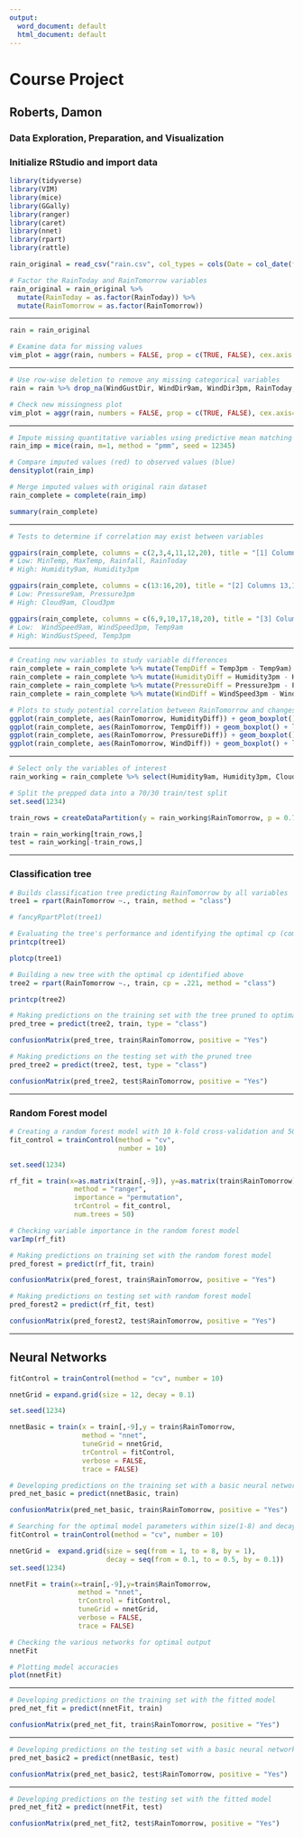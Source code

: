 ---
output:
  word_document: default
  html_document: default
---
# Course Project
## Roberts, Damon
### Data Exploration, Preparation, and Visualization

### Initialize RStudio and import data
```{r message = FALSE}

library(tidyverse)
library(VIM)
library(mice)
library(GGally)
library(ranger)
library(caret)
library(nnet)
library(rpart)
library(rattle)

rain_original = read_csv("rain.csv", col_types = cols(Date = col_date(format = "%m/%d/%Y")))
```

```{r}
# Factor the RainToday and RainTomorrow variables
rain_original = rain_original %>%
  mutate(RainToday = as.factor(RainToday)) %>%
  mutate(RainTomorrow = as.factor(RainTomorrow))
```

*****
```{r}
rain = rain_original

# Examine data for missing values
vim_plot = aggr(rain, numbers = FALSE, prop = c(TRUE, FALSE), cex.axis = 0.7)
```

*****
```{r}
# Use row-wise deletion to remove any missing categorical variables
rain = rain %>% drop_na(WindGustDir, WindDir9am, WindDir3pm, RainToday, RainTomorrow)

# Check new missingness plot
vim_plot = aggr(rain, numbers = FALSE, prop = c(TRUE, FALSE), cex.axis=0.7)
```

*****
```{r}
# Impute missing quantitative variables using predictive mean matching ("pmm")
rain_imp = mice(rain, m=1, method = "pmm", seed = 12345)

# Compare imputed values (red) to observed values (blue)
densityplot(rain_imp)

# Merge imputed values with original rain dataset
rain_complete = complete(rain_imp)

summary(rain_complete)
```

*****
```{r}
# Tests to determine if correlation may exist between variables

ggpairs(rain_complete, columns = c(2,3,4,11,12,20), title = "[1] Columns 2,3,4,11,12")
# Low: MinTemp, MaxTemp, Rainfall, RainToday
# High: Humidity9am, Humidity3pm

ggpairs(rain_complete, columns = c(13:16,20), title = "[2] Columns 13,14,15,16")
# Low: Pressure9am, Pressure3pm
# High: Cloud9am, Cloud3pm

ggpairs(rain_complete, columns = c(6,9,10,17,18,20), title = "[3] Columns 6,9,10,17,18")
# Low:  WindSpeed9am, WindSpeed3pm, Temp9am
# High: WindGustSpeed, Temp3pm
```

*****
```{r}
# Creating new variables to study variable differences
rain_complete = rain_complete %>% mutate(TempDiff = Temp3pm - Temp9am)
rain_complete = rain_complete %>% mutate(HumidityDiff = Humidity3pm - Humidity9am)
rain_complete = rain_complete %>% mutate(PressureDiff = Pressure3pm - Pressure9am)
rain_complete = rain_complete %>% mutate(WindDiff = WindSpeed3pm - WindSpeed9am)

# Plots to study potential correlation between RainTomorrow and changes in humidity, temp, or pressure
ggplot(rain_complete, aes(RainTomorrow, HumidityDiff)) + geom_boxplot() + labs(title = "Humidity")
ggplot(rain_complete, aes(RainTomorrow, TempDiff)) + geom_boxplot() + labs(title = "Temperature")
ggplot(rain_complete, aes(RainTomorrow, PressureDiff)) + geom_boxplot() + labs(title = "Pressure")
ggplot(rain_complete, aes(RainTomorrow, WindDiff)) + geom_boxplot() + labs(title = "Wind Speed")
```

*****
```{r}
# Select only the variables of interest
rain_working = rain_complete %>% select(Humidity9am, Humidity3pm, Cloud9am, Cloud3pm, WindGustSpeed, Temp3pm, HumidityDiff, TempDiff,RainTomorrow)
```

```{r}
# Split the prepped data into a 70/30 train/test split
set.seed(1234)

train_rows = createDataPartition(y = rain_working$RainTomorrow, p = 0.7, list = FALSE)

train = rain_working[train_rows,]
test = rain_working[-train_rows,]
```

*****
### Classification tree
```{r}
# Builds classification tree predicting RainTomorrow by all variables
tree1 = rpart(RainTomorrow ~., train, method = "class")

# fancyRpartPlot(tree1)
```

```{r}
# Evaluating the tree's performance and identifying the optimal cp (complexity parameter)
printcp(tree1)

plotcp(tree1)
```

```{r}
# Building a new tree with the optimal cp identified above
tree2 = rpart(RainTomorrow ~., train, cp = .221, method = "class")

printcp(tree2)
```

```{r}
# Making predictions on the training set with the tree pruned to optimal cp value
pred_tree = predict(tree2, train, type = "class")

confusionMatrix(pred_tree, train$RainTomorrow, positive = "Yes")
```

```{r}
# Making predictions on the testing set with the pruned tree
pred_tree2 = predict(tree2, test, type = "class")

confusionMatrix(pred_tree2, test$RainTomorrow, positive = "Yes")
```

*****
### Random Forest model
```{r}
# Creating a random forest model with 10 k-fold cross-validation and 50 trees
fit_control = trainControl(method = "cv",
                           number = 10)

set.seed(1234)

rf_fit = train(x=as.matrix(train[,-9]), y=as.matrix(train$RainTomorrow),    
                method = "ranger",  
                importance = "permutation",
                trControl = fit_control,
                num.trees = 50)
```

```{r}
# Checking variable importance in the random forest model
varImp(rf_fit)
```

```{r}
# Making predictions on training set with the random forest model
pred_forest = predict(rf_fit, train)

confusionMatrix(pred_forest, train$RainTomorrow, positive = "Yes")
```

```{r}
# Making predictions on testing set with random forest model
pred_forest2 = predict(rf_fit, test)

confusionMatrix(pred_forest2, test$RainTomorrow, positive = "Yes")
```

*****
## Neural Networks
```{r}
fitControl = trainControl(method = "cv", number = 10)

nnetGrid = expand.grid(size = 12, decay = 0.1)

set.seed(1234)

nnetBasic = train(x = train[,-9],y = train$RainTomorrow,
                  method = "nnet",
                  tuneGrid = nnetGrid,
                  trControl = fitControl,
                  verbose = FALSE,
                  trace = FALSE)
```

```{r}
# Developing predictions on the training set with a basic neural network
pred_net_basic = predict(nnetBasic, train)

confusionMatrix(pred_net_basic, train$RainTomorrow, positive = "Yes")
```

```{r}
# Searching for the optimal model parameters within size(1-8) and decay(0.1-0.5)
fitControl = trainControl(method = "cv", number = 10)

nnetGrid =  expand.grid(size = seq(from = 1, to = 8, by = 1),
                        decay = seq(from = 0.1, to = 0.5, by = 0.1))
set.seed(1234)

nnetFit = train(x=train[,-9],y=train$RainTomorrow, 
                 method = "nnet",
                 trControl = fitControl,
                 tuneGrid = nnetGrid,
                 verbose = FALSE,
                 trace = FALSE)
```

```{r}
# Checking the various networks for optimal output
nnetFit

# Plotting model accuracies
plot(nnetFit)
```

*****
```{r}
# Developing predictions on the training set with the fitted model
pred_net_fit = predict(nnetFit, train)

confusionMatrix(pred_net_fit, train$RainTomorrow, positive = "Yes")
```

*****
```{r}
# Developing predictions on the testing set with a basic neural network
pred_net_basic2 = predict(nnetBasic, test)

confusionMatrix(pred_net_basic2, test$RainTomorrow, positive = "Yes")
```

*****
```{r}
# Developing predictions on the testing set with the fitted model
pred_net_fit2 = predict(nnetFit, test)

confusionMatrix(pred_net_fit2, test$RainTomorrow, positive = "Yes")
```